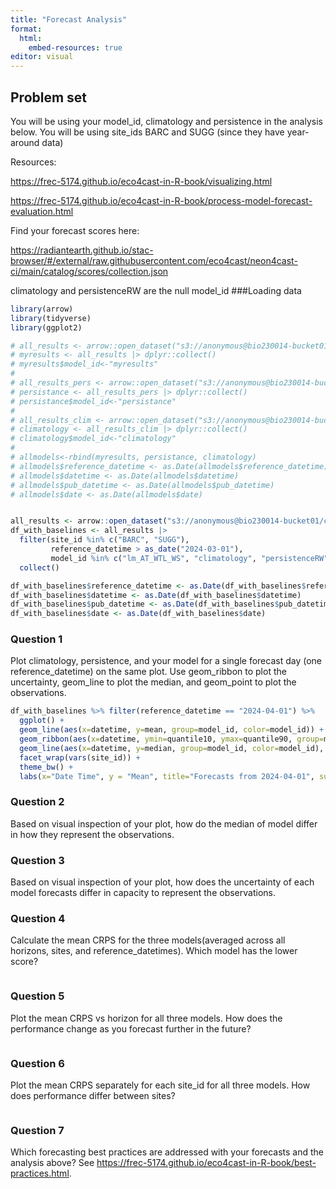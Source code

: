 ```yaml
---
title: "Forecast Analysis"
format:
  html:
    embed-resources: true
editor: visual
---
```


## Problem set

You will be using your model_id, climatology and persistence in the analysis below. You will be using site_ids BARC and SUGG (since they have year-around data)

Resources:

<https://frec-5174.github.io/eco4cast-in-R-book/visualizing.html>

<https://frec-5174.github.io/eco4cast-in-R-book/process-model-forecast-evaluation.html>

Find your forecast scores here:

<https://radiantearth.github.io/stac-browser/#/external/raw.githubusercontent.com/eco4cast/neon4cast-ci/main/catalog/scores/collection.json>

climatology and persistenceRW are the null model_id
###Loading data
```r
library(arrow)
library(tidyverse)
library(ggplot2)

# all_results <- arrow::open_dataset("s3://anonymous@bio230014-bucket01/challenges/scores/parquet/project_id=neon4cast/duration=P1D/variable=temperature/model_id=lm_AT_WTL_WS?endpoint_override=sdsc.osn.xsede.org")
# myresults <- all_results |> dplyr::collect()
# myresults$model_id<-"myresults"
# 
# all_results_pers <- arrow::open_dataset("s3://anonymous@bio230014-bucket01/challenges/scores/parquet/project_id=neon4cast/duration=P1D/variable=temperature/model_id=persistenceRW?endpoint_override=sdsc.osn.xsede.org")
# persistance <- all_results_pers |> dplyr::collect()
# persistance$model_id<-"persistance"
# 
# all_results_clim <- arrow::open_dataset("s3://anonymous@bio230014-bucket01/challenges/scores/parquet/project_id=neon4cast/duration=P1D/variable=temperature/model_id=climatology?endpoint_override=sdsc.osn.xsede.org")
# climatology <- all_results_clim |> dplyr::collect()
# climatology$model_id<-"climatology"
# 
# allmodels<-rbind(myresults, persistance, climatology)
# allmodels$reference_datetime <- as.Date(allmodels$reference_datetime)
# allmodels$datetime <- as.Date(allmodels$datetime)
# allmodels$pub_datetime <- as.Date(allmodels$pub_datetime)
# allmodels$date <- as.Date(allmodels$date)


all_results <- arrow::open_dataset("s3://anonymous@bio230014-bucket01/challenges/scores/parquet/project_id=neon4cast/duration=P1D/variable=temperature?endpoint_override=sdsc.osn.xsede.org")
df_with_baselines <- all_results |> 
  filter(site_id %in% c("BARC", "SUGG"),
         reference_datetime > as_date("2024-03-01"), 
         model_id %in% c("lm_AT_WTL_WS", "climatology", "persistenceRW")) |> 
  collect()

df_with_baselines$reference_datetime <- as.Date(df_with_baselines$reference_datetime)
df_with_baselines$datetime <- as.Date(df_with_baselines$datetime)
df_with_baselines$pub_datetime <- as.Date(df_with_baselines$pub_datetime)
df_with_baselines$date <- as.Date(df_with_baselines$date)
```

### Question 1

Plot climatology, persistence, and your model for a single forecast day (one reference_datetime) on the same plot. Use geom_ribbon to plot the uncertainty, geom_line to plot the median, and geom_point to plot the observations.

```r

df_with_baselines %>% filter(reference_datetime == "2024-04-01") %>% 
  ggplot() + 
  geom_line(aes(x=datetime, y=mean, group=model_id, color=model_id)) + 
  geom_ribbon(aes(x=datetime, ymin=quantile10, ymax=quantile90, group=model_id, fill=model_id), alpha = 0.2) + 
  geom_line(aes(x=datetime, y=median, group=model_id, color=model_id), linetype=2)+ 
  facet_wrap(vars(site_id)) + 
  theme_bw() + 
  labs(x="Date Time", y = "Mean", title="Forecasts from 2024-04-01", subtitle="Solid line = mean; Dashed line = median")

```

### Question 2

Based on visual inspection of your plot, how do the median of model differ in how they represent the observations.



### Question 3

Based on visual inspection of your plot, how does the uncertainty of each model forecasts differ in capacity to represent the observations.

### Question 4

Calculate the mean CRPS for the three models(averaged across all horizons, sites, and reference_datetimes). Which model has the lower score?

```r


```

### Question 5

Plot the mean CRPS vs horizon for all three models. How does the performance change as you forecast further in the future?

```r


```

### Question 6

Plot the mean CRPS separately for each site_id for all three models. How does performance differ between sites?

```r


```

### Question 7

Which forecasting best practices are addressed with your forecasts and the analysis above? See <https://frec-5174.github.io/eco4cast-in-R-book/best-practices.html>.
